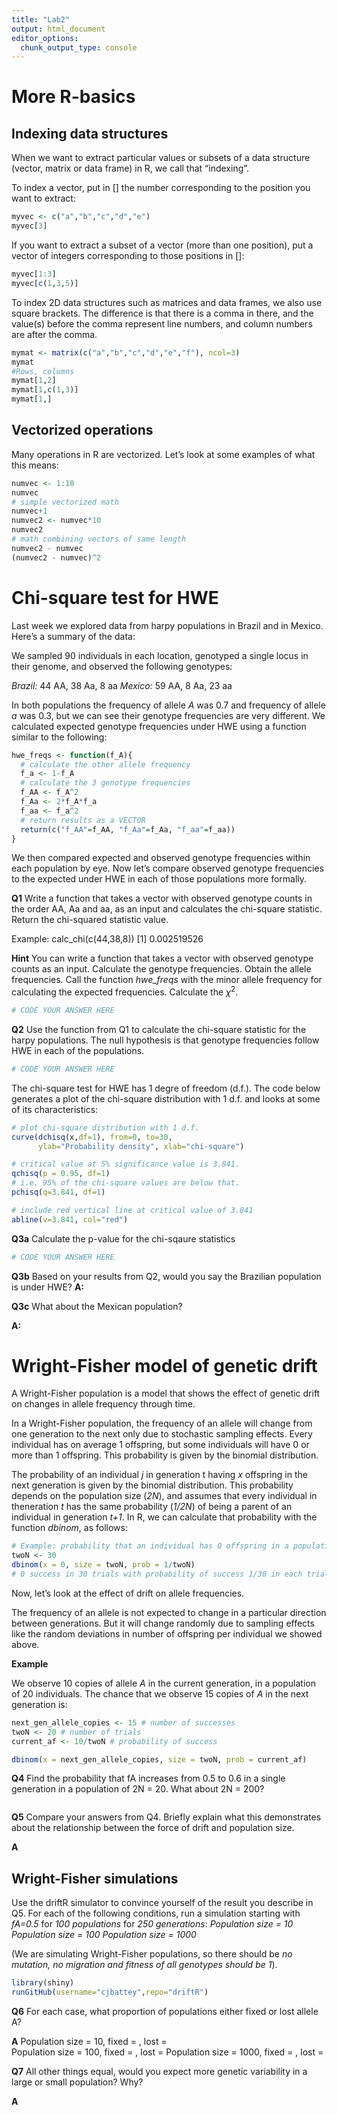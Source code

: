 ```yaml
---
title: "Lab2"
output: html_document
editor_options: 
  chunk_output_type: console
---
```


# More R-basics

## Indexing data structures

When we want to extract particular values or subsets of a data structure (vector, matrix or data frame) in R, we call that "indexing".

To index a vector, put in [] the number corresponding to the position you want to extract:

```r
myvec <- c("a","b","c","d","e")
myvec[3]
```

If you want to extract a subset of a vector (more than one position), put a vector of integers corresponding to those positions in []:

```r
myvec[1:3]
myvec[c(1,3,5)]
```

To index 2D data structures such as matrices and data frames, we also use square brackets. The difference is that there is a comma in there, and the value(s) before the comma represent line numbers, and column numbers are after the comma.

```r
mymat <- matrix(c("a","b","c","d","e","f"), ncol=3)
mymat
#Rows, columns
mymat[1,2]
mymat[1,c(1,3)]
mymat[1,]
```

## Vectorized operations

Many operations in R are vectorized. Let's look at some examples of what this means:

```r
numvec <- 1:10
numvec
# simple vectorized math
numvec+1
numvec2 <- numvec*10
numvec2
# math combining vectors of same length
numvec2 - numvec
(numvec2 - numvec)^2
```

# Chi-square test for HWE

Last week we explored data from harpy populations in Brazil and in Mexico.
Here's a summary of the data:

We sampled 90 individuals in each location, genotyped a single locus in their genome, and observed the following genotypes:

*Brazil:* 44 AA, 38 Aa, 8 aa 
*Mexico:* 59 AA, 8 Aa, 23 aa

In both populations the frequency of allele *A* was 0.7 and frequency of allele *a* was 0.3, but we can see their genotype frequencies are very different.
We calculated expected genotype frequencies under HWE using a function similar to the following:

```r
hwe_freqs <- function(f_A){
  # calculate the other allele frequency
  f_a <- 1-f_A
  # calculate the 3 genotype frequencies
  f_AA <- f_A^2
  f_Aa <- 2*f_A*f_a
  f_aa <- f_a^2
  # return results as a VECTOR
  return(c("f_AA"=f_AA, "f_Aa"=f_Aa, "f_aa"=f_aa))
}
```

We then compared expected and observed genotype frequencies within each population by eye.
Now let's compare observed genotype frequencies to the expected under HWE in each of those populations more formally.

**Q1** Write a function that  takes a vector with observed genotype counts in the order AA, Aa and aa, as an input and calculates the chi-square statistic. Return the chi-squared statistic value.

Example:
calc_chi(c(44,38,8))
[1] 0.002519526

**Hint** You can write a function that takes a vector with observed genotype counts as an input. Calculate the genotype frequencies. Obtain the allele frequencies. Call the function *hwe_freqs* with the minor allele frequency for calculating the expected frequencies. Calculate the $\chi^2$.

```r
# CODE YOUR ANSWER HERE


```


**Q2** Use the function from Q1 to calculate the chi-square statistic for the harpy populations. The null hypothesis is that genotype frequencies follow HWE in each of the populations.

```r
# CODE YOUR ANSWER HERE


```

The chi-square test for HWE has 1 degre of freedom (d.f.). The code below generates a plot of the chi-square distribution with 1 d.f. and looks at some of its characteristics:

```r
# plot chi-square distribution with 1 d.f.
curve(dchisq(x,df=1), from=0, to=30,
      ylab="Probability density", xlab="chi-square")

# critical value at 5% significance value is 3.841. 
qchisq(p = 0.95, df=1)
# i.e. 95% of the chi-square values are below that.
pchisq(q=3.841, df=1)

# include red vertical line at critical value of 3.841
abline(v=3.841, col="red")
```

**Q3a** Calculate the p-value for the chi-sqaure statistics 
```r
# CODE YOUR ANSWER HERE


```

**Q3b** Based on your results from Q2, would you say the Brazilian population is under HWE?
**A:**

**Q3c** What about the Mexican population?

**A:**

# Wright-Fisher model of genetic drift

A Wright-Fisher population is a model that shows the effect of genetic drift on changes in allele frequency through time.

In a Wright-Fisher population, the frequency of an allele will change from one generation to the next only due to stochastic sampling effects.
Every individual has on average 1 offspring, but some individuals will have 0 or more than 1 offspring. This probability is given by the binomial distribution. 

The probability of an individual *j* in generation t having *x* offspring in the next generation is given by the binomial distribution. This probability depends on the population size (*2N*), and assumes that every individual in theneration *t* has the same probability (*1/2N*) of being a parent of an individual in generation *t+1*. In R, we can calculate that probability with the function *dbinom*, as follows:

```r
# Example: probability that an individual has 0 offspring in a population of 30 individuals
twoN <- 30
dbinom(x = 0, size = twoN, prob = 1/twoN)
# 0 success in 30 trials with probability of success 1/30 in each trial
```

Now, let's look at the effect of drift on allele frequencies.

The frequency of an allele is not expected to change in a particular direction between generations. But it will change randomly due to sampling effects like the random deviations in number of offspring per individual we showed above. 

**Example**

We observe 10 copies of allele *A* in the current generation, in a population of 20 individuals. The chance that we observe 15 copies of *A* in the next generation is:

```r
next_gen_allele_copies <- 15 # number of successes
twoN <- 20 # number of trials
current_af <- 10/twoN # probability of success

dbinom(x = next_gen_allele_copies, size = twoN, prob = current_af)
```

**Q4** Find the probability that fA increases from 0.5 to 0.6 in a single generation in a population of 2N = 20. What about 2N = 200?

```r

```


**Q5** Compare your answers from Q4. Briefly explain what this demonstrates about the relationship between the force of drift and population size.

**A**


## Wright-Fisher simulations

Use the driftR simulator to convince yourself of the result you describe in Q5. For each of the following conditions, run a simulation starting with *fA=0.5* for *100 populations* for *250 generations*:
*Population size = 10*
*Population size = 100*
*Population size = 1000*

(We are simulating Wright-Fisher populations, so there should be *no mutation, no migration and fitness of all genotypes should be 1*).

```r
library(shiny)
runGitHub(username="cjbattey",repo="driftR")
```


**Q6** For each case, what proportion of populations either fixed or lost allele A? 

**A**
Population size = 10,    fixed =      , lost =  
Population size = 100,   fixed =      , lost = 
Population size = 1000,  fixed =      , lost = 

**Q7** All other things equal, would you expect more genetic variability in a large or small population? Why?

**A**

